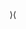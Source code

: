 <span class="Unicode">&rang;</span>{{{1|}}}<span class="Unicode">&lang;</span><noinclude>
{{documentation}}
</noinclude>